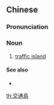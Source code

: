 {{also|交通岛}}
==Chinese==
{{zh-forms|s=交通岛|type=21}}

===Pronunciation===
{{zh-pron
|m=jiāotōngdǎo
|cat=n
}}

===Noun===
{{zh-noun}}

# [[traffic island]]

====See also====
* {{zh-l|安全島}}

[[th:交通島]]